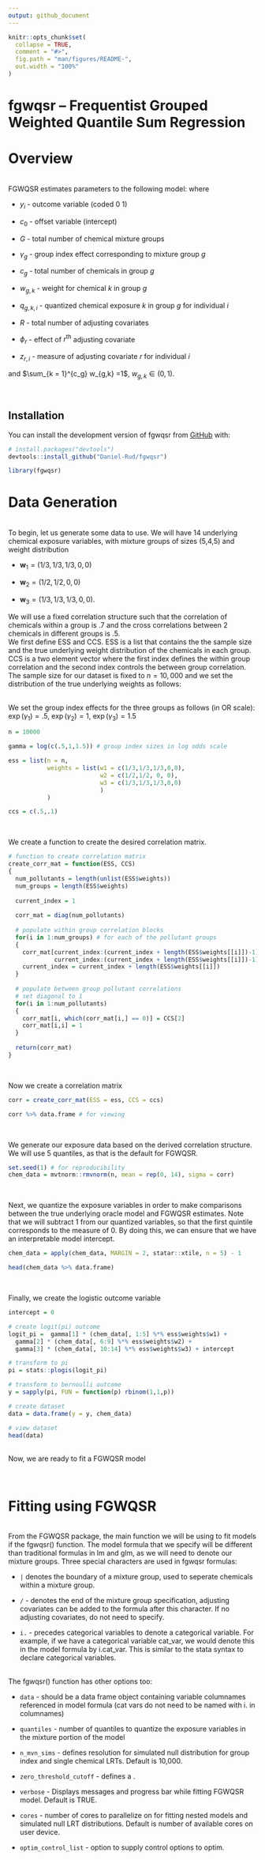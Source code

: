 ```yaml
---
output: github_document
---
```


<!-- README.md is generated from README.Rmd. Please edit that file -->

```r
knitr::opts_chunk$set(
  collapse = TRUE,
  comment = "#>",
  fig.path = "man/figures/README-",
  out.width = "100%"
)
```

# fgwqsr -- Frequentist Grouped Weighted Quantile Sum Regression

<!-- badges: start -->
<!-- badges: end -->


# Overview 
<br>
FGWQSR estimates parameters to the following model: 
\begin{align}
y_i &\sim \text{Bernoulli}(\pi_i) \\ 
\text{logit}(\pi_i) &= c_0+ \sum\limits_{g = 1}^G \gamma_g \bigg( \sum\limits_{k = 1} ^{c_g} w_{g,k} \cdot q_{g,k,i}\bigg) + \sum_{r = 1}^R \phi_rz_{r,i}  \label{eq:2}
\end{align}
where 

* $y_i$ - outcome variable (coded 0 1)

* $c_0$ - offset variable (intercept)

* $G$ - total number of chemical mixture groups 

* $\gamma_g$ - group index effect corresponding to mixture group $g$

* $c_g$ - total number of chemicals in group $g$

* $w_{g,k}$ - weight for chemical $k$ in group $g$

* $q_{g,k,i}$ - quantized chemical exposure $k$ in group $g$ for individual $i$ 

* $R$ - total number of adjusting covariates 

* $\phi_r$ - effect of $r^{\text{th}}$ adjusting covariate 

* $z_{r,i}$ - measure of adjusting covariate $r$ for individual $i$


and $\sum_{k = 1}^{c_g} w_{g,k} =1$, $w_{g,k} \in (0,1)$.  

<br>



## Installation

You can install the development version of fgwqsr from [GitHub](https://github.com/) with:

``` r
# install.packages("devtools")
devtools::install_github("Daniel-Rud/fgwqsr")
```

```r
library(fgwqsr)
```

# Data Generation 
<br>
To begin, let us generate some data to use.  We will have 14 underlying chemical exposure variables, with mixture groups of sizes (5,4,5) and weight distribution   

* $\mathbf{w}_1 = (1/3,1/3,1/3,0,0)$

* $\mathbf{w}_2 = (1/2,1/2, 0, 0)$

* $\mathbf{w}_3 = (1/3,1/3,1/3,0,0)$. 

We will use a fixed correlation structure such that the correlation of chemicals within a group is .7 and the cross correlations between 2 chemicals in different groups is .5. 
<br>
We first define ESS and CCS. ESS is a list that contains the the sample size and the true underlying weight distribution of the chemicals in each group.  CCS is a two element vector where the first index defines the within group correlation and the second index controls the between group correlation.  The sample size for our dataset is fixed to $n = 10,000$ and we set the distribution of the true underlying weights as follows: 

<br>
We set the group index effects for the three groups as follows (in OR scale): $\exp(\gamma_1) = .5$, $\exp(\gamma_2) = 1$, $\exp(\gamma_3) = 1.5$
```r
n = 10000

gamma = log(c(.5,1,1.5)) # group index sizes in log odds scale

ess = list(n = n, 
           weights = list(w1 = c(1/3,1/3,1/3,0,0), 
                          w2 = c(1/2,1/2, 0, 0), 
                          w3 = c(1/3,1/3,1/3,0,0)
                          )
           )

ccs = c(.5,.1)
```
<br>

We create a function to create the desired correlation matrix.  
```r
# function to create correlation matrix 
create_corr_mat = function(ESS, CCS)
{
  num_pollutants = length(unlist(ESS$weights))
  num_groups = length(ESS$weights)
  
  current_index = 1
  
  corr_mat = diag(num_pollutants)
  
  # populate within group correlation blocks 
  for(i in 1:num_groups) # for each of the pollutant groups
  {
    corr_mat[current_index:(current_index + length(ESS$weights[[i]])-1), 
             current_index:(current_index + length(ESS$weights[[i]])-1) ] = CCS[1]
    current_index = current_index + length(ESS$weights[[i]])
  }
  
  # populate between group pollutant correlations 
  # set diagonal to 1 
  for(i in 1:num_pollutants)
  {
    corr_mat[i, which(corr_mat[i,] == 0)] = CCS[2]
    corr_mat[i,i] = 1
  }
  
  return(corr_mat)
}

```

<br>

Now we create a correlation matrix

```r
corr = create_corr_mat(ESS = ess, CCS = ccs)

corr %>% data.frame # for viewing  
```

<br>

We generate our exposure data based on the derived correlation structure.  We will use 5 quantiles, as that is the default for FGWQSR.  
```r
set.seed(1) # for reproducibility
chem_data = mvtnorm::rmvnorm(n, mean = rep(0, 14), sigma = corr)
```
<br>

Next, we quantize the exposure variables in order to make comparisons between the true underlying oracle model and FGWQSR estimates.  Note that we will subtract 1 from our quantized variables, so that the first quintile corresponds to the measure of 0.  By doing this, we can ensure that we have an interpretable model intercept.  

```r
chem_data = apply(chem_data, MARGIN = 2, statar::xtile, n = 5) - 1

head(chem_data %>% data.frame)
```

<br>

Finally, we create the logistic outcome variable 
```r

intercept = 0

# create logit(pi) outcome 
logit_pi =  gamma[1] * (chem_data[, 1:5] %*% ess$weights$w1) + 
  gamma[2] * (chem_data[, 6:9] %*% ess$weights$w2) + 
  gamma[3] * (chem_data[, 10:14] %*% ess$weights$w3) + intercept

# transform to pi 
pi = stats::plogis(logit_pi)

# transform to bernoulli outcome 
y = sapply(pi, FUN = function(p) rbinom(1,1,p))

# create dataset 
data = data.frame(y = y, chem_data)

# view dataset
head(data)
```
<br>
Now, we are ready to fit a FGWQSR model 

<br>

# Fitting using FGWQSR 
<br>
From the FGWQSR package, the main function we will be using to fit models if the fgwqsr() function.  The model formula that we specify will be different than traditional formulas in lm and glm, as we will need to denote our mixture groups.  Three special characters are used in fgwqsr formulas: 
<br>

* `|`  denotes the boundary of a mixture group, used to seperate chemicals within a mixture group. 

* `/` - denotes the end of the mixture group specification, adjusting covariates can be added to the formula after this character.  If no adjusting covariates, do not need to specify.

* `i.` - precedes categorical variables to denote a categorical variable.  For example, if we have a categorical variable cat_var, we would denote this in the model formula by i.cat_var.  This is similar to the stata syntax to declare categorical variables.  

<br>
The fgwqsr() function has other options too: 
<br>

* `data` - should be a data frame object containing variable columnames referenced in model formula (cat vars do not need to be named with i. in columnames)

* `quantiles` - number of quantiles to quantize the exposure variables in the mixture portion of the model 

* `n_mvn_sims` - defines resolution for simulated null distribution for group index and single chemical LRTs.  Default is 10,000.   

* `zero_threshold_cutoff` - defines a .

* `verbose` - Displays messages and progress bar while fitting FGWQSR model.  Default is TRUE.  

* `cores` - number of cores to parallelize on for fitting nested models and simulated null LRT distributions.  Default is number of available cores on user device. 

* `optim_control_list` - option to supply control options to optim.  

<!-- <br> -->

<!-- First, we will focus on fitting models with only chemical mixture variables.  To do this, we will supply the model formula as follows:  -->

<!-- ```{r} -->

<!-- mod_formula = y ~ X1 + X2 + X3 + X4 + X5 | X6 + X7 + X8 + X9 | X10 + X11 + X12 + X13 + X14 -->

<!-- ``` -->
<!-- <br> -->

<!-- Notice that we did not use the "$/$" character since we did not include adjusting covariates.  Now, we can fit the model using the function fgwqsr().   -->
<!-- ```{r} -->
<!-- fgwqsr_fit = fgwqsr(formula = mod_formula,  -->
<!--                     data = data,  -->
<!--                     quantiles = 5,  -->
<!--                     n_mvn_sims = 100,  -->
<!--                     verbose = T) -->

<!-- ``` -->
<!-- <br> -->

<!-- We can see the model summary using the call summary() -->

<!-- ```{r} -->

<!-- summary(fgwqsr_fit) -->

<!-- ``` -->
<!-- <br> -->
<!-- We can compare the true underlying group indices and chemical weights with their estimates, along with if the correct inference is made.  Note that dashes are inserted for the true weights of group 2, since the true underlying group index is null (thus, the weights are unidentifiable).   -->

<!-- ```{r} -->
<!-- group_index_frame = data.frame("True Group Index" = exp(gamma),  -->
<!--                           "Estimated Group Index" = exp(fgwqsr_fit$inference_frames$group_index_frame[,1]) %>% round(3),  -->
<!--                           "Signficiant?" = ifelse(fgwqsr_fit$inference_frames$group_index_frame[,3] < .05, "Yes", "No"), check.names = F) -->

<!-- rownames(group_index_frame) = rownames(fgwqsr_fit$inference_frames$group_index_frame) -->

<!-- true_weights = ess$weights %>% unlist %>% round(3) -->
<!-- true_weights[6:9] = "-" -->


<!-- weight_frame = data.frame("True Weight" = true_weights,  -->
<!--                           "Estimated Weight" = fgwqsr_fit$inference_frames$weight_frame[,1] %>% round(3),  -->
<!--                           "Signficiant?" = ifelse(fgwqsr_fit$inference_frames$weight_frame[,3] < .05, "Yes", "No"), check.names = F) -->

<!-- group_index_frame; weight_frame -->


<!-- ``` -->
<!-- <br> -->


<!-- # Fitting with Adjusting Continuous and Categorical Covariates  -->

<!-- As mentioned earlier, the "$/$" character in the model formula sent to fgwqsr() indicates that adjusting covariates follow this character.  Continuous characters can be referenced with their columnname from the dataset, while categorical variables need to be referenced using the prefix "i.".  We will illustrate this through an example where we create a continuous $weight$ variable and a categorical $city$ variable.  We will give an effect (in log odds scale) of .5 to weight, .2 to the comparison between city 2 and reference city 1, and -1 to the comparison between city 3 and city 1.    -->

<!-- <br> -->

<!-- ```{r} -->
<!-- set.seed(1) -->
<!-- # create adjusting covariates  -->
<!-- weight = rnorm(n = n, mean = 68, sd = 2.5)  -->
<!-- city = sample(c("city_1", "city_2", "city_3"), size = n, replace = T) -->

<!-- # need to adjust intercept for case control ratio  -->
<!-- intercept = -3.3 -->

<!-- # create logit(pi) outcome WITH adjusting covariates  -->
<!-- logit_pi =  gamma[1] * (chem_data[, 1:5] %*% ess$weights$w1) +  -->
<!--   gamma[2] * (chem_data[, 6:9] %*% ess$weights$w2) +  -->
<!--   gamma[3] * (chem_data[, 10:14] %*% ess$weights$w3) +  -->
<!--   .05 *weight +  -->
<!--   .2*ifelse(city == "city_2", 1, 0) + -1*ifelse(city == "city_3", 1, 0) +  -->
<!--   intercept -->

<!-- # transform to pi  -->

<!-- pi = stats::plogis(logit_pi) -->

<!-- # transform to bernoulli outcome  -->
<!-- y = sapply(pi, FUN = function(p) rbinom(1,1,p)) -->

<!-- # create dataset  -->

<!-- data = data.frame(y = y, chem_data, weight = weight, city = city) -->

<!-- head(data) -->
<!-- ``` -->

<!-- <br> -->
<!-- Now, we specify the formula to include the continuous and categorical variables and call fgwqsr().  -->
<!-- ```{r} -->

<!-- mod_formula_adj = y ~ X1 + X2 + X3 + X4 + X5 | X6 + X7 + X8 + X9 | X10 + X11 + X12 + X13 + X14 / weight + i.city -->

<!-- fgwqsr_fit_adj = fgwqsr(formula = mod_formula_adj,  -->
<!--                     data = data,  -->
<!--                     quantiles = 5,  -->
<!--                     n_mvn_sims = 100,  -->
<!--                     verbose = T) -->

<!-- ``` -->
<!-- <br> -->
<!-- Again, we use the function summary() to view the results of the fgwqsr() call.   -->

<!-- ```{r} -->

<!-- summary(fgwqsr_fit_adj) -->

<!-- ``` -->
<!-- <br> -->

<!-- Finally, we can compare the true parameter value with our estimates from FGWQSR.   -->

<!-- ```{r} -->

<!-- group_index_frame = data.frame("True Group Index" = exp(gamma),  -->
<!--                           "Estimated Group Index" = exp(fgwqsr_fit_adj$inference_frames$group_index_frame$Estimate) %>% round(3),  -->
<!--                           "Signficiant?" = ifelse(fgwqsr_fit_adj$inference_frames$group_index_frame$`P-value` < .05, "Yes", "No"), check.names = F) -->

<!-- rownames(group_index_frame) = rownames(fgwqsr_fit_adj$inference_frames$group_index_frame) -->

<!-- true_weights = ess$weights %>% unlist %>% round(3) -->
<!-- true_weights[6:9] = "-" -->


<!-- weight_frame = data.frame("True Weight" = true_weights,  -->
<!--                           "Estimated Weight" = fgwqsr_fit_adj$inference_frames$weight_frame$`Weight Estimate` %>% round(3),  -->
<!--                           "Signficiant?" = ifelse(fgwqsr_fit_adj$inference_frames$weight_frame$`P-value` < .05, "Yes", "No"), check.names = F) -->


<!-- adj_cov_frame = data.frame("True Covariate Effect" = c(-3.3, .5,.2,-1),  -->
<!--                            "Estimated Covariate Effect" = fgwqsr_fit_adj$inference_frames$adj_param_frame$Estimate,  -->
<!--                            "Significant?" = ifelse(fgwqsr_fit_adj$inference_frames$adj_param_frame$`P(Z > |z|)` < .05, "Yes", "No"), check.names = F) -->

<!-- rownames(adj_cov_frame) = rownames(fgwqsr_fit_adj$inference_frames$adj_param_frame) -->

<!-- group_index_frame; weight_frame; adj_cov_frame -->


<!-- ``` -->

<!-- # Fitting Models with BGWQSR  -->

<!-- We also provide in this package functions to run BGWQSR models using the runjags package.  The bgwqsr() function takes a model formulation similar to that in fgwqsr(), also utilizing the special characters "$|$", "$/$", and "i.".  Fitting the BGWQSR model using runjags allows us to leverage the "parallel" method in runjags that allows us to fit independent mcmc chains on multiple cores, speeding up fitting time.   -->


<!-- ```{r} -->

<!-- bgwqsr_fit = bgwqsr(formula = mod_formula_adj,  -->
<!--                     data = data,  -->
<!--                     quantiles = 5,  -->
<!--                     n.iter = 1000, -->
<!--                     n.burnin = 40,  -->
<!--                     n.thin = 1, n.chains = 3,  -->
<!--                     n.adapt = 10,  -->
<!--                     method = "parallel") -->

<!-- ``` -->

<!-- <br> -->

<!-- To retrieve the summary measures from the MCMC sampling, we can extract the summaries object from the bgwqsr model.    -->

<!-- ```{r} -->
<!-- bgwqsr_fit$model$summaries -->
<!-- ``` -->

<!-- We can analyze the mixing of the markov chains and corresponding autocorrelation plots using functions from the coda package.  We will  -->
<!-- output only the first few plots. -->

<!-- ```{r, figure.width = 10, figure.height = 10} -->
<!-- coda::traceplot(bgwqsr_fit$model$mcmc) # traceplot -->
<!-- ``` -->

<!-- ```{r, figure.width = 10, figure.height = 10} -->
<!-- coda::autocorr.plot(bgwqsr_fit$model$mcmc, auto.layout = F, ask = F) # autocorrelation plot  -->
<!-- ``` -->


<!-- ```{r, figure.width = 10, figure.height = 10} -->
<!-- coda::densplot(bgwqsr_fit$model$mcmc) # posterior density plots -->
<!-- ``` -->

<!-- ```{r, figure.width = 10, figure.height = 10} -->
<!-- plot(bgwqsr_fit$model$mcmc, auto.layout = F) # combines traceplot() and densplot() -->

<!-- ``` -->


<!-- Finally, we can look at plots for the posterior credible intervals for group indices, single chemical weights, and corresponding posterior means.  To do this, we can use the functions plotWeights(), plotBetas(), and plotResult().  plotResults() combines both plots generates by plotWeights and plotBetas into a side by side figure.  Below are code examples for each of the three function calls.   -->

<!-- ```{r} -->
<!-- plot_betas(bgwqsr_fit) -->
<!-- ``` -->

<!-- ```{r} -->
<!-- plot_weights(bgwqsr_fit) -->
<!-- ``` -->

<!-- ```{r, fig.width = 12} -->
<!-- plot_results(bgwqsr_fit) -->
<!-- ``` -->



